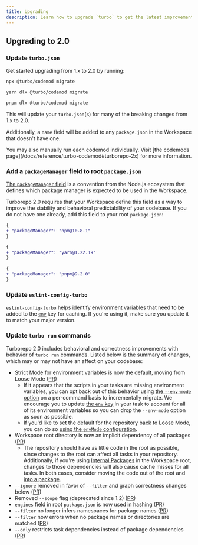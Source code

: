 ```yaml
---
title: Upgrading
description: Learn how to upgrade `turbo` to get the latest improvements to your repository.
---
```



## Upgrading to 2.0

<Steps>
<Step>

### Update `turbo.json`

Get started upgrading from 1.x to 2.0 by running:

<PackageManagerTabs>

<Tab>

```bash title="Terminal"
npx @turbo/codemod migrate
```

</Tab>

<Tab>

```bash title="Terminal"
yarn dlx @turbo/codemod migrate
```

</Tab>

<Tab>

```bash title="Terminal"
pnpm dlx @turbo/codemod migrate
```

</Tab>

</PackageManagerTabs>

This will update your `turbo.json`(s) for many of the breaking changes from 1.x to 2.0.

Additionally, a `name` field will be added to any `package.json` in the Workspace that doesn't have one.

<Callout type="good-to-know">
  You may also manually run each codemod individually. Visit [the codemods
  page](/docs/reference/turbo-codemod#turborepo-2x) for more information.
</Callout>

</Step>

<Step>

### Add a `packageManager` field to root `package.json`

[The `packageManager` field](https://nodejs.org/api/packages.html#packagemanager) is a convention from the Node.js ecosystem that defines which package manager is expected to be used in the Workspace.

Turborepo 2.0 requires that your Workspace define this field as a way to improve the stability and behavioral predictability of your codebase. If you do not have one already, add this field to your root `package.json`:

<PackageManagerTabs>
<Tab>

```diff title="./package.json"
{
+ "packageManager": "npm@10.8.1"
}
```

</Tab>

<Tab>

```diff title="./package.json"
{
+ "packageManager": "yarn@1.22.19"
}
```

</Tab>

<Tab>

```diff title="./package.json"
{
+ "packageManager": "pnpm@9.2.0"
}
```

</Tab>
</PackageManagerTabs>

</Step>
<Step>

### Update `eslint-config-turbo`

[`eslint-config-turbo`](/docs/reference/eslint-config-turbo) helps identify environment variables that need to be added to the [`env`](/docs/reference/configuration#env) key for caching. If you're using it, make sure you update it to match your major version.

</Step>

<Step>

### Update `turbo run` commands

Turborepo 2.0 includes behavioral and correctness improvements with behavior of `turbo run` commands. Listed below is the summary of changes, which may or may not have an affect on your codebase:

- Strict Mode for environment variables is now the default, moving from Loose Mode ([PR](https://github.com/vercel/turborepo/pull/8182))
  - If it appears that the scripts in your tasks are missing environment variables, you can opt back out of this behavior using [the `--env-mode` option](/docs/reference/run#--env-mode-option) on a per-command basis to incrementally migrate. We encourage you to update [the `env` key](/docs/reference/configuration#env) in your task to account for all of its environment variables so you can drop the `--env-mode` option as soon as possible.
  - If you'd like to set the default for the repository back to Loose Mode, you can do so [using the `envMode` configuration](/repo/docs/reference/configuration#envmode).
- Workspace root directory is now an implicit dependency of all packages ([PR](https://github.com/vercel/turborepo/pull/8202))
  - The repository should have as little code in the root as possible, since changes to the root can affect all tasks in your repository. Additionally, if you're using [Internal Packages](/repo/docs/core-concepts/internal-packages) in the Workspace root, changes to those dependencies will also cause cache misses for all tasks. In both cases, consider moving the code out of the root and [into a package](/repo/docs/crafting-your-repository/structuring-a-repository).
- `--ignore` removed in favor of `--filter` and graph correctness changes below ([PR](https://github.com/vercel/turborepo/pull/8201))
- Removed `--scope` flag (deprecated since 1.2) ([PR](https://github.com/vercel/turborepo/pull/7970))
- `engines` field in root `package.json` is now used in hashing ([PR](https://github.com/vercel/turborepo/pull/8173))
- `--filter` no longer infers namespaces for package names ([PR](https://github.com/vercel/turborepo/pull/8137))
- `--filter` now errors when no package names or directories are matched ([PR](https://github.com/vercel/turborepo/pull/8142))
- `--only` restricts task dependencies instead of package dependencies ([PR](https://github.com/vercel/turborepo/pull/8163))

</Step>
</Steps>
